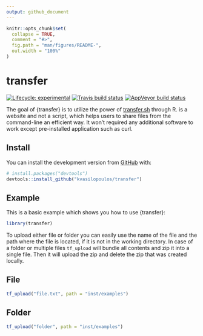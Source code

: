 ```yaml
---
output: github_document
---
```


<!-- README.md is generated from README.Rmd. Please edit that file -->

```r
knitr::opts_chunk$set(
  collapse = TRUE,
  comment = "#>",
  fig.path = "man/figures/README-",
  out.width = "100%"
)
```
# transfer

<!-- badges: start -->
[![Lifecycle: experimental](https://img.shields.io/badge/lifecycle-experimental-orange.svg)](https://www.tidyverse.org/lifecycle/#experimental)
[![Travis build status](https://travis-ci.org/kvasilopoulos/transfer.svg?branch=master)](https://travis-ci.org/kvasilopoulos/transfer)
[![AppVeyor build status](https://ci.appveyor.com/api/projects/status/github/kvasilopoulos/transfer?branch=master&svg=true)](https://ci.appveyor.com/project/kvasilopoulos/transfer)
<!-- badges: end -->

The goal of {transfer} is to utilize the power of [transfer.sh](https://transfer.sh) through R. \code{transfer.sh} is a website and not a script, which helps users to share files from the command-line an efficient way. It won’t required any additional software to work except pre-installed application such as curl. 

## Install

You can install the development version from [GitHub](https://github.com/) with:

``` r
# install.packages("devtools")
devtools::install_github("kvasilopoulos/transfer")
```

## Example

This is a basic example which shows you how to use {transfer}:

```r
library(transfer)
```

To upload either file or folder you can easily use the name of the file and the 
path where the file is located, if it is not in the working directory. In case 
of a folder or multiple files `tf_upload` will bundle all contents and zip it 
into a single file. Then it will upload the zip and delete the zip that was created 
locally.

## File

```r
tf_upload("file.txt", path = "inst/examples")
```

## Folder

```r
tf_upload("folder", path = "inst/examples")
```

